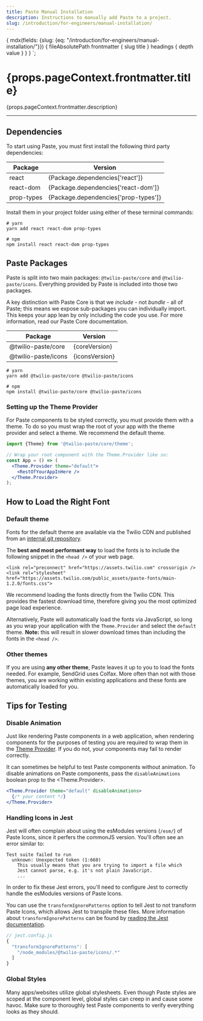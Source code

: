 ```yaml
---
title: Paste Manual Installation
description: Instructions to manually add Paste to a project.
slug: /introduction/for-engineers/manual-installation/
---
```



  {
    mdx(fields: {slug: {eq: "/introduction/for-engineers/manual-installation/"}}) {
      fileAbsolutePath
      frontmatter {
        slug
        title
      }
      headings {
        depth
        value
      }
    }
  }
`;

<content>

<h1>{props.pageContext.frontmatter.title}</h1>

<Paragraph>{props.pageContext.frontmatter.description}</Paragraph>

</content>

---

<contentwrapper>

<PageAside data={props.data.mdx} />

<content>

## Dependencies

To start using Paste, you must first install the following third party dependencies:

<Box marginBottom="space60">
  <Table tableLayout="fixed">
    <THead>
      <Tr>
        <Th>Package</Th>
        <Th>Version</Th>
      </Tr>
    </THead>
    <TBody>
      <Tr>
        <Td>react</Td>
        <Td>{Package.dependencies['react']}</Td>
      </Tr>
      <Tr>
        <Td>react-dom</Td>
        <Td>{Package.dependencies['react-dom']}</Td>
      </Tr>
      <Tr>
        <Td>prop-types</Td>
        <Td>{Package.dependencies['prop-types']}</Td>
      </Tr>
    </TBody>
  </Table>
</Box>

Install them in your project folder using either of these terminal commands:

```shell
# yarn
yarn add react react-dom prop-types

# npm
npm install react react-dom prop-types
```

## Paste Packages

Paste is split into two main packages: `@twilio-paste/core` and `@twilio-paste/icons`. Everything provided by Paste
is included into those two packages.

A key distinction with Paste Core is that we _include_ - not _bundle_ - all of Paste; this means we expose sub-packages you can individually import. This keeps your app lean by only including the code you use. For more information, read our Paste Core documentation.

<Box marginBottom="space30">
  <Table tableLayout="fixed">
    <THead>
      <Tr>
        <Th>Package</Th>
        <Th>Version</Th>
      </Tr>
    </THead>
    <TBody>
      <Tr>
        <Td>@twilio-paste/core</Td>
        <Td>{coreVersion}</Td>
      </Tr>
      <Tr>
        <Td>@twilio-paste/icons</Td>
        <Td>{iconsVersion}</Td>
      </Tr>
    </TBody>
  </Table>
</Box>

```shell
# yarn
yarn add @twilio-paste/core @twilio-paste/icons

# npm
npm install @twilio-paste/core @twilio-paste/icons
```

### Setting up the Theme Provider

For Paste components to be styled correctly, you must provide them with a theme.
To do so you must wrap the root of your app with the theme provider and select a theme.
We recommend the default theme.

```jsx
import {Theme} from '@twilio-paste/core/theme';

// Wrap your root component with the Theme.Provider like so:
const App = () => (
  <Theme.Provider theme="default">
    <RestOfYourAppInHere />
  </Theme.Provider>
);
```

## How to Load the Right Font

### Default theme

Fonts for the default theme are available via the Twilio CDN and published from an [internal git repository](https://code.hq.twilio.com/DSYS/paste-fonts).

The **best and most performant way** to load the fonts is to include the following snippet in the `<head />` of your web page.

```
<link rel="preconnect" href="https://assets.twilio.com" crossorigin />
<link rel="stylesheet" href="https://assets.twilio.com/public_assets/paste-fonts/main-1.2.0/fonts.css">
```

<Callout>
  <CalloutText>
    We recommend loading the fonts directly from the Twilio CDN. This provides the fastest download time, therefore
    giving you the most optimized page load experience.
  </CalloutText>
</Callout>

Alternatively, Paste will automatically load the fonts via JavaScript, so long as you wrap your application with the `Theme.Provider`
and select the `default` theme. **Note:** this will result in slower download times than including the fonts in the `<head />`.

### Other themes

If you are using **any other theme**, Paste leaves it up to you to load the fonts needed. For example, SendGrid uses Colfax. More often than not with those themes, you are working within existing applications and these fonts are automatically loaded for you.

## Tips for Testing

### Disable Animation

Just like rendering Paste components in a web application, when rendering components for the purposes of testing you
are required to wrap them in the [Theme Provider](#setting-up-the-theme-provider). If you do not, your components may fail to render correctly.

It can sometimes be helpful to test Paste components without animation. To disable animations on Paste components, pass the `disableAnimations` boolean prop to the &lt;Theme.Provider&gt;.

```jsx
<Theme.Provider theme="default" disableAnimations>
  {/* your content */}
</Theme.Provider>
```

### Handling Icons in Jest

Jest will often complain about using the esModules versions (`/esm/`) of Paste Icons, since it perfers the commonJS version. You'll often see an error similar to:

```
Test suite failed to run
  unknown: Unexpected token (1:660)
    This usually means that you are trying to import a file which
    Jest cannot parse, e.g. it's not plain JavaScript.
    ...
```

In order to fix these Jest errors, you'll need to configure Jest to correctly handle the esModules versions of Paste Icons.

You can use the `transformIgnorePatterns` option to tell Jest to not transform Paste Icons, which allows Jest to transpile these files. More
information about `transformIgnorePatterns` can be found by [reading the Jest documentation](https://jestjs.io/docs/en/configuration#transformignorepatterns-arraystring).

```js
// jest.config.js
{
  "transformIgnorePatterns": [
    "/node_modules/@twilio-paste/icons/.*"
  ]
}
```

### Global Styles

Many apps/websites utilize global stylesheets. Even though Paste styles are scoped at the component level, global styles can creep
in and cause some havoc. Make sure to thoroughly test Paste components to verify everything looks as they should.

</content>

</contentwrapper>
